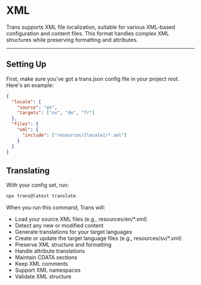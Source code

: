 # XML

Trans supports XML file localization, suitable for various XML-based configuration and content files. This format handles complex XML structures while preserving formatting and attributes.

---

## Setting Up

First, make sure you've got a trans.json config file in your project root. Here's an example:

```json
{
  "locale": {
    "source": "en",
    "targets": ["sv", "de", "fr"]
  },
  "files": {
    "xml": {
      "include": ["resources/[locale]/*.xml"]
    }
  }
}
```

## Translating

With your config set, run:

```bash
npx trans@latest translate
```

When you run this command, Trans will:

- Load your source XML files (e.g., resources/en/*.xml)
- Detect any new or modified content
- Generate translations for your target languages
- Create or update the target language files (e.g., resources/sv/*.xml)
- Preserve XML structure and formatting
- Handle attribute translations
- Maintain CDATA sections
- Keep XML comments
- Support XML namespaces
- Validate XML structure
